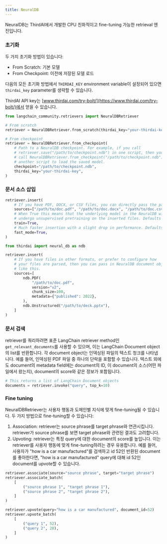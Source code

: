 ```yaml
---
title: NeuralDB
---
```


NeuralDB는 ThirdAI에서 개발한 CPU 친화적이고 fine-tuning 가능한 retrieval 엔진입니다.

### **초기화**

두 가지 초기화 방법이 있습니다:

- From Scratch: 기본 모델
- From Checkpoint: 이전에 저장된 모델 로드

다음의 모든 초기화 방법에서 `THIRDAI_KEY` environment variable이 설정되어 있으면 `thirdai_key` parameter를 생략할 수 있습니다.

ThirdAI API key는 [www.thirdai.com/try-bolt/](https://www.thirdai.com/try-bolt/)에서 얻을 수 있습니다.

```python
from langchain_community.retrievers import NeuralDBRetriever

# From scratch
retriever = NeuralDBRetriever.from_scratch(thirdai_key="your-thirdai-key")

# From checkpoint
retriever = NeuralDBRetriever.from_checkpoint(
    # Path to a NeuralDB checkpoint. For example, if you call
    # retriever.save("/path/to/checkpoint.ndb") in one script, then you can
    # call NeuralDBRetriever.from_checkpoint("/path/to/checkpoint.ndb") in
    # another script to load the saved model.
    checkpoint="/path/to/checkpoint.ndb",
    thirdai_key="your-thirdai-key",
)
```

### **문서 소스 삽입**

```python
retriever.insert(
    # If you have PDF, DOCX, or CSV files, you can directly pass the paths to the documents
    sources=["/path/to/doc.pdf", "/path/to/doc.docx", "/path/to/doc.csv"],
    # When True this means that the underlying model in the NeuralDB will
    # undergo unsupervised pretraining on the inserted files. Defaults to True.
    train=True,
    # Much faster insertion with a slight drop in performance. Defaults to True.
    fast_mode=True,
)

from thirdai import neural_db as ndb

retriever.insert(
    # If you have files in other formats, or prefer to configure how
    # your files are parsed, then you can pass in NeuralDB document objects
    # like this.
    sources=[
        ndb.PDF(
            "/path/to/doc.pdf",
            version="v2",
            chunk_size=100,
            metadata={"published": 2022},
        ),
        ndb.Unstructured("/path/to/deck.pptx"),
    ]
)
```

### **문서 검색**

retriever를 쿼리하려면 표준 LangChain retriever method인 `get_relevant_documents`를 사용할 수 있으며, 이는 LangChain Document object의 list를 반환합니다. 각 document object는 인덱싱된 파일의 텍스트 청크를 나타냅니다. 예를 들어, 인덱싱된 PDF 파일 중 하나의 단락을 포함할 수 있습니다. 텍스트 외에도 document의 metadata field에는 document의 ID, 이 document의 소스(어떤 파일에서 왔는지), document의 score와 같은 정보가 포함됩니다.

```python
# This returns a list of LangChain Document objects
documents = retriever.invoke("query", top_k=10)
```

### **Fine tuning**

NeuralDBRetriever는 사용자 행동과 도메인별 지식에 맞게 fine-tuning될 수 있습니다. 두 가지 방법으로 fine-tuning할 수 있습니다:

1. Association: retriever는 source phrase를 target phrase와 연관시킵니다. retriever가 source phrase를 보면 target phrase와 관련된 결과도 고려합니다.
2. Upvoting: retriever는 특정 query에 대한 document의 score를 높입니다. 이는 retriever를 사용자 행동에 맞게 fine-tuning하려는 경우 유용합니다. 예를 들어, 사용자가 "how is a car manufactured"를 검색하고 id 52인 반환된 document를 좋아한다면, "how is a car manufactured" query에 대해 id 52인 document를 upvote할 수 있습니다.

```python
retriever.associate(source="source phrase", target="target phrase")
retriever.associate_batch(
    [
        ("source phrase 1", "target phrase 1"),
        ("source phrase 2", "target phrase 2"),
    ]
)

retriever.upvote(query="how is a car manufactured", document_id=52)
retriever.upvote_batch(
    [
        ("query 1", 52),
        ("query 2", 20),
    ]
)
```